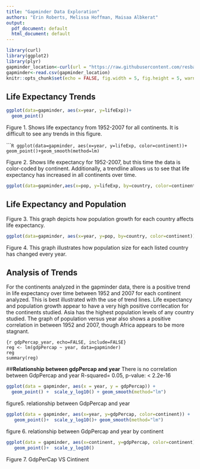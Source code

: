 ```yaml
---
title: "Gapminder Data Exploration"
authors: "Erin Roberts, Melissa Hoffman, Maisaa Albkerat"
output:
  pdf_document: default
  html_document: default
---
```


```r
library(curl)
library(ggplot2)
library(plyr)
gapminder_location<-curl(url = "https://raw.githubusercontent.com/resbaz/r-novice-gapminder-files/master/data/gapminder-FiveYearData.csv")
gapminder<-read.csv(gapminder_location)
knitr::opts_chunk$set(echo = FALSE, fig.width = 5, fig.height = 5, warning = FALSE, message = FALSE)
```

## Life Expectancy Trends


```R
ggplot(data=gapminder, aes(x=year, y=lifeExp))+
  geom_point()
```

Figure 1. Shows life expectancy from 1952-2007 for all continents. It is difficult to see any trends in this figure. 


``````R
ggplot(data=gapminder, aes(x=year, y=lifeExp, color=continent))+
  geom_point()+geom_smooth(method=lm)
```

Figure 2. Shows life expectancy for 1952-2007, but this time the data is color-coded by continent. Additionally, a trendline allows us to see that life expectancy has increased in all continents over time.

```r
ggplot(data=gapminder,aes(x=pop, y=lifeExp, by=country, color=continent)) + geom_line() + geom_point()

```

## Life Expectancy and Population

Figure 3. This graph depicts how population growth for each country affects life expectancy.

```r
ggplot(data=gapminder, aes(x=year, y=pop, by=country, color=continent)) + geom_line() + geom_point()
```

Figure 4. This graph illustrates how population size for each listed country has changed every year.

## Analysis of Trends

  For the continents analyzed in the gapminder data, there is a positive trend in life expectancy over time between 1952 and 2007 for each continent analyzed. This is best illustrated with the use of trend lines. Life expectancy and population growth appear to have a very high positive corrlecation for the continents studied. Asia has the highest population levels of any country studied. The graph of population versus year also shows a positive correlation in between 1952 and 2007, though Africa appears to be more stagnant.

  
```rcpp
{r gdpPercap_year, echo=FALSE, include=FALSE}
reg <- lm(gdpPercap ~ year, data=gapminder)
reg
summary(reg)
```

##**Relationship between gdpPercap and year**
There is no correlation between GdpPercap and year
 R-squared= 0.05, p-value: < 2.2e-16

```r
ggplot(data = gapminder, aes(x = year, y = gdpPercap)) +
  geom_point() +  scale_y_log10() + geom_smooth(method="lm")

```












figure5. relationship between GdpPercap and year
```r
ggplot(data = gapminder, aes(x=year, y=gdpPercap, color=continent)) +
   geom_point()+  scale_y_log10()+ geom_smooth(method="lm")

```







figure 6. relationship between GdpPercap and year by continent

```r
ggplot(data = gapminder, aes(x=continent, y=gdpPercap, color=continent)) +
   geom_point()+  scale_y_log10()
```

Figure 7. GdpPerCap VS Cintinent
